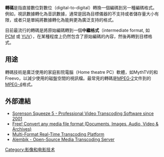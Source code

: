 '''轉碼'''是指直接數位對數位（digital-to-digital）轉換一個編碼到另一種編碼格式。例如，視訊數據轉化為音訊數據，通常是因為目標儀器的不支持或者儲存量大小有限，或者只是單純將數據轉化為能夠更為廣泛支持的格式。

目前最流行的轉碼是將原始編碼轉到一個'''中繼格式'''（intermediate format, 如 [[PCM|PCM]] 或 [[YUV|YUV]]），在某種程度上仍然包含了原始編碼的內容，然後再轉到目標格式。

==用途==
轉碼技術是廣泛使用的家庭影院電腦（Home theatre PC）軟體，如MythTV的和Freevo，以減少使用的磁盤空間的視訊檔。最常見的轉碼是[[MPEG-2|MPEG-2]]文件到的[[MPEG-4|MPEG-4]]格式。

==外部連結==
* [https://web.archive.org/web/20090829224234/http://www.sorensonmedia.com/video-encoding/ Sorenson Squeeze 5 - Professional Video Transcoding Software since 2001] 
* [http://www.youconvertit.com Free! Convert any media file format (Documents, Images, Audio, Video & Archives)]
* [https://web.archive.org/web/20150219003205/http://www.rekast.eu/ Multi-Format Real-Time Transcoding Platform]
* [http://alembik.sourceforge.net Alembik - Open-Source Media Transcoding Server] {{Wayback|url=http://alembik.sourceforge.net/ |date=20080318012104 }}

{{Authority control}}
[[Category:影像和电影技术|Category:影像和电影技术]]
